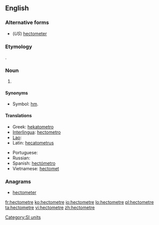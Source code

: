 ==English==

===Alternative forms===
* (''US'') [[hectometer]]

===Etymology===
{{prefix|hecto|meter}}.

===Noun===
{{en-noun}}

# {{SI-unit|hecto|metre|length}}

====Synonyms====
* Symbol: [[hm]].

====Translations====
{{trans-top|the length of 100 metres}}
* Greek: [[hekatometro]]
* [[Interlingua]]: [[hectometro]]
* [[Lao]]: {{t|lo|ເຮັກໂຕແມັດ|sc=Laoo}}
* Latin: [[hecatometrus]]
{{trans-mid}}
* Portuguese: {{t+|pt|hectômetro|m}}
* Russian: {{t+|ru|гектометр|tr=gektométr}}
* Spanish: [[hectómetro]] {{m}}
* Vietnamese: [[hectomet]]
{{trans-bottom}}

===Anagrams===
* [[hectometer#English|hectometer]]

[[Category:SI units]]

[[fr:hectometre]]
[[ko:hectometre]]
[[io:hectometre]]
[[lo:hectometre]]
[[pl:hectometre]]
[[ta:hectometre]]
[[vi:hectometre]]
[[zh:hectometre]]